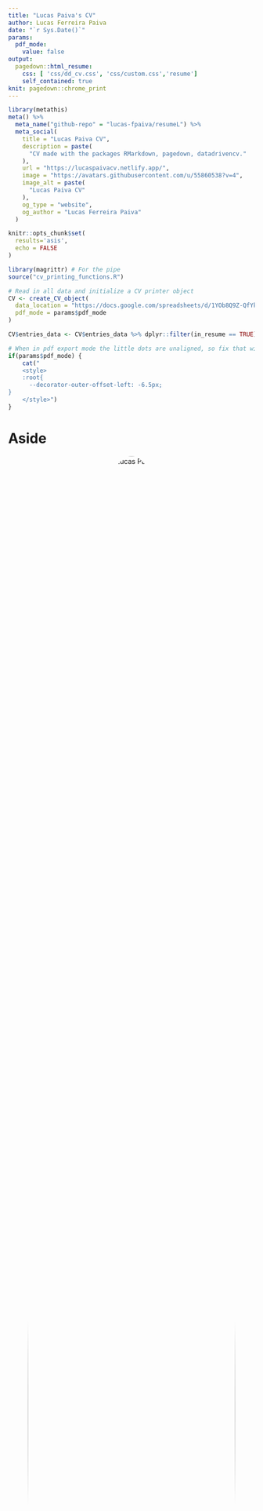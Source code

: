 ```yaml
---
title: "Lucas Paiva's CV"
author: Lucas Ferreira Paiva
date: "`r Sys.Date()`"
params:
  pdf_mode:
    value: false
output:
  pagedown::html_resume:
    css: [ 'css/dd_cv.css', 'css/custom.css','resume']
    self_contained: true
knit: pagedown::chrome_print      
---
```


```r
library(metathis)
meta() %>%
  meta_name("github-repo" = "lucas-fpaiva/resumeL") %>% 
  meta_social(
    title = "Lucas Paiva CV",
    description = paste(
      "CV made with the packages RMarkdown, pagedown, datadrivencv."
    ),
    url = "https://lucaspaivacv.netlify.app/",
    image = "https://avatars.githubusercontent.com/u/55860538?v=4",
    image_alt = paste(
      "Lucas Paiva CV"
    ),
    og_type = "website",
    og_author = "Lucas Ferreira Paiva"
  )
```

<!-- inicio academic icons -->
<link rel="stylesheet" href="https://cdn.jsdelivr.net/gh/jpswalsh/academicons@1/css/academicons.min.css">
<!-- final academic icons -->

 
<!-- inicio font awesome -->
<script src="https://kit.fontawesome.com/c7b15a5f1b.js" crossorigin="anonymous"></script>
<!-- final font awesome -->


```r
knitr::opts_chunk$set(
  results='asis',
  echo = FALSE
)

library(magrittr) # For the pipe
source("cv_printing_functions.R")

# Read in all data and initialize a CV printer object
CV <- create_CV_object(
  data_location = "https://docs.google.com/spreadsheets/d/1YOb8Q9Z-QfYkGOR1XmYofMQuBKy-TwMRW0_vbNHT_-Q/edit?usp=sharing",
  pdf_mode = params$pdf_mode
)

CV$entries_data <- CV$entries_data %>% dplyr::filter(in_resume == TRUE)

```


```r
# When in pdf export mode the little dots are unaligned, so fix that with some conditional CSS.
if(params$pdf_mode) {
    cat("
    <style>
    :root{
      --decorator-outer-offset-left: -6.5px;
}
    </style>")
}
```


Aside
===========================================================================
<center>
![Lucas Paiva](https://avatars.githubusercontent.com/u/55860538?v=4){width=100% style='border-radius: 50%;'}
</center>

### Contact

<center>
<a href='https://github.com/lucas-fpaiva' target='_blank'><i class="fa fa-github"></i></a> 
<a href='mailto:paiva.1996.lucas@gmail.com'><i class="fa fa-envelope"></i></a> <a href='https://orcid.org/0000-0003-4924-4666' target='_blank'><i class="fab fa-orcid"></i></a> 
<a href='http://lattes.cnpq.br/2288304608800735' target='_blank'><i class="ai ai-lattes"></i></a> 
<a href="https://scholar.google.com/citations?user=cI4igzwAAAAJ&hl=pt-BR" target="_blank"><i class="ai ai-google-scholar"></i></a>
</center><br>

### Technical Skills

<boxText>Quantitative Data Analysis</boxText>

<boxText>Machine Learning</boxText> <boxText>Programming</boxText>

<boxText>Statistics</boxText> <boxText>Data Visualization</boxText>



### Code Skills

<boxText><i class="fab fa-python"></i>Python</boxText> <boxText><i class="fas fa-mountain"></i>Matlab</boxText>

<boxText><i class="fas fa-feather"></i>LaTeX</boxText>
<boxText><i class="fab fa-markdown"></i>Markdown</boxText>

<boxText><i class="fas fa-code-branch"></i>Git</boxText> <boxText><i class="fab fa-github"></i>GitHub</boxText>


### Soft Skills

<boxText>Teamwork</boxText> <boxText>Responsibility</boxText>

<boxText>Critical Thinking</boxText> 
<boxText>Collaboration</boxText>

<boxText>Research</boxText> <boxText>Time-Management</boxText>

### Languages

<boxText>Portuguese</boxText> <boxText>English</boxText> <boxText>Spanish</boxText>

### Hobbies and Interests

<boxText><i class="fas fa-volleyball"></i>Volleyball</boxText> <boxText><i class="fas fa-leaf"></i>Gardening</boxText>

<boxText><i class="fas fa-music"></i>Dancing</boxText> <boxText><i class="fas fa-handshake-angle"></i>Volunteering</boxText>

<boxText><i class="fas fa-screwdriver-wrench"></i>Repairing Things</boxText>

<br>

```r
# When in export mode the little dots are unaligned, so fix that. 
if(params$pdf_mode){
  cat("View this CV online on [https://lucaspaivacv.netlify.app/](https://lucaspaivacv.netlify.app/)")
} else{ cat("[<i class='fas fa-download'></i> Download a PDF of this CV](https://github.com/lucas-fpaiva/resumeL/raw/master/index.pdf)")}
```

Main
==========================================================================

Lucas Ferreira Paiva {#title}
--------------------------------------------------------------------------


```r
cat('Motivated data scientist with 3+ years of experience. Passionate about building models that fix problems. I believe that a diversified training goes beyond technical knowledge, providing a more humanistic and integral vision.')
```

Education {data-icon=graduation-cap data-concise=true}
--------------------------------------------------------------------------

```r
CV %<>% print_section('education')
```


Selected Projects {data-icon=laptop}
--------------------------------------------------------------------------

```r
CV %<>% print_section('projects')
```



\pagebreak

::: aside

Disclaimer {#disclaimer}
--------------------------------------------------------------------------
Made w/ [**pagedown**](https://github.com/rstudio/pagedown) and [**datadrivencv**](http://nickstrayer.me/datadrivencv/index.html). 

Source code: [github.com/lucas-fpaiva/resumeL](https://github.com/lucas-fpaiva/resumeL).

Last updated on `r Sys.Date()`.

:::


Teaching Experience {data-icon=chalkboard-teacher}
--------------------------------------------------------------------------

```r
CV %<>% print_section('teaching_experience')
```



Selected Oral Communications {data-icon=microphone}
---------------------------------------------------------------------------

```r
CV %<>% print_section('oral_communications')
```


Scientific Publications {data-icon=book}
---------------------------------------------------------------------------

```r
CV %<>% print_section('academic_articles')
```




